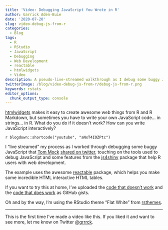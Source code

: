 ```yaml
---
title: 'Video: Debugging JavaScript You Wrote in R'
author: Garrick Aden-Buie
date: '2020-07-20'
slug: video-debug-js-from-r
categories:
  - Blog
tags:
  - R
  - RStudio
  - JavaScript
  - Debugging
  - Web Development
  - reactable
  - htmlwidgets
  - Video
description: A pseudo-live-streamed walkthrough as I debug some buggy JavaScript written in R for a {reactable} htmlwidget.
twitterImage: /blog/video-debug-js-from-r/debug-js-from-r.png
keywords: rstats
editor_options:
  chunk_output_type: console
---
```


<!-- Links -->
[htmlwidgets]: https://www.htmlwidgets.org/
[reactable]: https://glin.github.io/reactable
[thomas-mock]: https://twitter.com/thomas_mock
[rsthemes]: https://github.com/gadenbuie/rsthemes/
[js4shiny]: https://pkg.js4shiny.com

::: {.lead}
[[htmlwidgets]]{.pkg} makes it easy to create awesome web things from R and R Markdown, but sometimes you have to write your own JavaScript code... in strings... in R. What do you do if it doesn't work? How can you write JavaScript interactively? 
:::

<p>
`r blogdown::shortcode("youtube", "aNxT4IOZPtc")`
</p>

I "live streamed" my process 
as I worked through debugging 
some buggy JavaScript that [Tom Mock][thomas-mock]
[shared on twitter](https://twitter.com/thomas_mock/status/1284932187352072192), 
touching on the tools used 
to debug JavaScript and 
some features from the [[js4shiny]]{.pkg} package
that help R users with web development.

The example uses the awesome [[reactable]]{.pkg} package,
which helps you make some incredible HTML interactive HTML tables.

If you want to try this at home,
I've uploaded the
[code that doesn't work](https://gist.github.com/gadenbuie/9ce3a58a7f6109c23cdd68711a2623ae)
and the
[code that does work](https://gist.github.com/gadenbuie/7d8bb61476dcfa4459fb6e8b7a219022)
as GitHub gists.

Oh and by the way, 
I'm using the RStudio theme "Flat White" from [[rsthemes]]{.pkg}.

---

This is the first time I've made a video like this.
If you liked it and want to see more,
let me know on Twitter
[&commat;grrrck](https://twitter.com/grrrck).